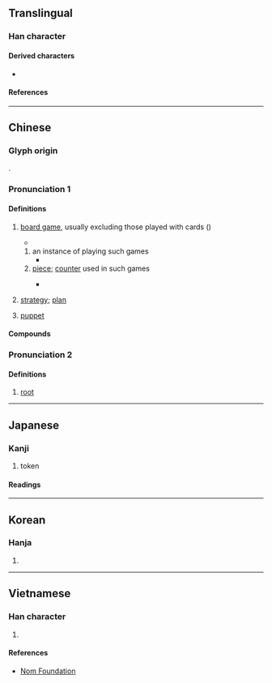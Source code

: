 {{character info}}
==Translingual==

===Han character===
{{Han char|rn=75|rad=木|as=08|sn=12|four=44981|canj=DTMC|ids=⿰木其}}

====Derived characters====
* {{l|mul|[[𦻊]], [[簯]]}}

====References====
{{Han ref|kx=0532.030|dkj=14922|dj=0920.110|hdz=21224.040|uh=68CB}}

----

==Chinese==
{{zh-forms|alt=棊,碁,櫀,檱,䃆,㯦}}

===Glyph origin===
{{Han etyl}}
{{Han compound|木|其|ls=psc|c1=s|c2=p|t1=wooden}}.

===Pronunciation 1===
{{zh-pron
|m=qí
|m-s=
|c=kei4,kei4-2
|c-t=
|g=
|h=pfs=
|j=qi1
|md=gì
|mn=kî
|mn-t=gi5
|w=3xxi
|x=
|mc=y
|oc=y
|cat=n
}}

====Definitions====
{{zh-hanzi}}

# [[board game]], usually excluding those played with cards ({{zh-l|牌}})
#: {{zh-x|圍棋|[[Go]] (game)}}
#: {{zh-x|跳棋|[[checkers]]}}
#* {{zh-x|黑白棋 是 19 世紀 發明 的 一 種 棋|Reversi is a '''game''' invented in the 19th century.}}
## an instance of playing such games {{zh-mw|局|盤}}
##* {{zh-x|我們 連 下 了 三 局 棋|We played three '''games''' without a break.}}
## [[piece]]; [[counter]] used in such games
##: {{zh-x|落棋无悔|You should not take back your (Go) '''stone''' once it is dropped.}}
##* {{zh-x|不要 光 想 着 吃 對方 的 棋|Don't just only think of capturing the opponent's '''pieces'''.}}
# {{lb|zh|figurative}} [[strategy]]; [[plan]]
#: {{zh-x|舉棋不定|to hesitate}}
# {{lb|zh|Cantonese|figurative}} [[puppet]] {{gloss|someone who is controlled by outside force}}

====Compounds====
{{zh-der|大棋|回棋|方棋|悔棋|五子棋|圍棋|一步棋|下棋|屎棋|對棋|弈棋|彈棋|圍棋段位|棋聖|棋社|棋逢對手|棋布|棋敵|棋高一著/棋高一着|星羅棋布|棋子|棋戰|棋譜|棋品|矢棋|棋盤|棋手|活棋|棋羅星布|疊棋|琴棋書畫|棋布星羅|棋枰|棋峙|棋迷|棋逢敵手|盲棋|敲棋|棋藝|死棋|棋鼓|棋局|西洋棋|象棋|糞棋|電腦兵棋|著棋/着棋|舉棋不定|西洋象棋|軍棋|跳棋|蠹居棋處|靈棋經|棋錯一著，滿盤皆輸/棋错一着，满盘皆输|棋鐘}}

===Pronunciation 2===
{{zh-pron
|m=jī
|cat=n
}}

====Definitions====
{{zh-hanzi}}

# {{zh-o}} [[root]]

{{zh-cat|Chess|Intermediate}}

----

==Japanese==

===Kanji===
{{ja-kanji|grade=c|rs=木08}}

# token

====Readings====
{{ja-readings
|goon=ぎ, ご
|kanon=き
|kun=
}}

----

==Korean==

===Hanja===
{{ko-hanja|hangeul=기|eumhun=|rv=gi|mr=ki|y=ki}}

# {{rfdef|ko|sort=木08}}

----

==Vietnamese==

===Han character===
{{vi-hantu|rs=木08|[[cời]], [[cờ]], [[cơi]], [[kè]], [[kì]]}}

# {{rfdef|vi|sort=木08}}

====References====
* [http://nomfoundation.org/common/nom_details.php?codepoint=68CB Nom Foundation]